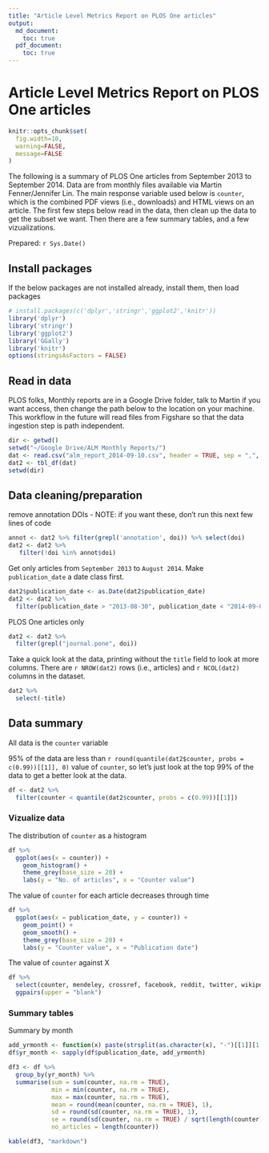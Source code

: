 ```yaml
---
title: "Article Level Metrics Report on PLOS One articles"
output: 
  md_document:
    toc: true
  pdf_document:
    toc: true
---
```


Article Level Metrics Report on PLOS One articles
========================================================

```r
knitr::opts_chunk$set(
  fig.width=10,
  warning=FALSE,
  message=FALSE
)
```

The following is a summary of PLOS One articles from September 2013 to September 2014. Data are from monthly files available via Martin Fenner/Jennifer Lin. The main response variable used below is `counter`, which is the combined PDF views (i.e., downloads) and HTML views on an article. The first few steps below read in the data, then clean up the data to get the subset we want. Then there are a few summary tables, and a few vizualizations. 

Prepared: `r Sys.Date()`

## Install packages 

If the below packages are not installed already, install them, then load packages

```r
# install.packages(c('dplyr','stringr','ggplot2','knitr'))
library('dplyr')
library('stringr')
library('ggplot2')
library('GGally')
library('knitr')
options(stringsAsFactors = FALSE)
```

## Read in data

PLOS folks, Monthly reports are in a Google Drive folder, talk to Martin if you want access, then change the path below to the location on your machine. This workflow in the future will read files from Figshare so that the data ingestion step is path independent. 

```r
dir <- getwd()
setwd("~/Google Drive/ALM Monthly Reports/")
dat <- read.csv("alm_report_2014-09-10.csv", header = TRUE, sep = ",", stringsAsFactors=FALSE)
dat2 <- tbl_df(dat)
setwd(dir)
```

## Data cleaning/preparation

remove annotation DOIs - NOTE: if you want these, don't run this next few lines of code

```r
annot <- dat2 %>% filter(grepl('annotation', doi)) %>% select(doi)
dat2 <- dat2 %>% 
   filter(!doi %in% annot$doi)
```

Get only articles from `September 2013` to `August 2014`. Make `publication_date` a date class first.

```r
dat2$publication_date <- as.Date(dat2$publication_date)
dat2 <- dat2 %>%
  filter(publication_date > "2013-08-30", publication_date < "2014-09-01")
```

PLOS One articles only

```r
dat2 <- dat2 %>%
  filter(grepl("journal.pone", doi))
```

Take a quick look at the data, printing without the `title` field to look at more columns. There are `r NROW(dat2)` rows (i.e., articles) and `r NCOL(dat2)` columns in the dataset.

```r
dat2 %>%
  select(-title)
```


## Data summary

All data is the `counter` variable

95% of the data are less than `r round(quantile(dat2$counter, probs = c(0.99))[[1]], 0)` value of `counter`, so let's just look at the top 99% of the data to get a better look at the data.

```r
df <- dat2 %>%
  filter(counter < quantile(dat2$counter, probs = c(0.99))[[1]])
```

### Vizualize data

The distribution of `counter` as a histogram

```r
df %>%
  ggplot(aes(x = counter)) +
    geom_histogram() +
    theme_grey(base_size = 20) +
    labs(y = "No. of articles", x = "Counter value")
```

The value of `counter` for each article decreases through time

```r
df %>%
  ggplot(aes(x = publication_date, y = counter)) +
    geom_point() +
    geom_smooth() +
    theme_grey(base_size = 20) +
    labs(y = "Counter value", x = "Publication date")
```

The value of `counter` against X

```r
df %>%
  select(counter, mendeley, crossref, facebook, reddit, twitter, wikipedia) %>%
  ggpairs(upper = "blank")
```

### Summary tables

Summary by month

```r
add_yrmonth <- function(x) paste(strsplit(as.character(x), "-")[[1]][1:2], collapse = "-")
df$yr_month <- sapply(df$publication_date, add_yrmonth)

df3 <- df %>%
  group_by(yr_month) %>%
  summarise(sum = sum(counter, na.rm = TRUE),
            min = min(counter, na.rm = TRUE), 
            max = max(counter, na.rm = TRUE), 
            mean = round(mean(counter, na.rm = TRUE), 1), 
            sd = round(sd(counter, na.rm = TRUE), 1),
            se = round(sd(counter, na.rm = TRUE) / sqrt(length(counter)), 1),
            no_articles = length(counter))

kable(df3, "markdown")
```
